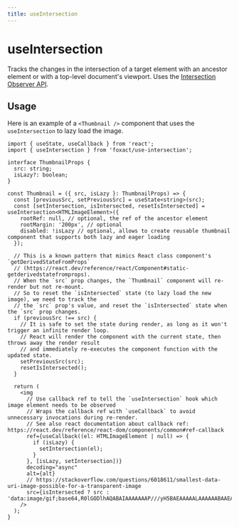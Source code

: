 ```yaml
---
title: useIntersection
---
```


# useIntersection


<ExportMetaInfo />

Tracks the changes in the intersection of a target element with an ancestor element or with a top-level document's viewport. Uses the [Intersection Observer API](https://developer.mozilla.org/en-US/docs/Web/API/Intersection_Observer_API).

## Usage

Here is an example of a `<Thumbnail />` component that uses the `useIntersection` to lazy load the image.

```tsx copy
import { useState, useCallback } from 'react';
import { useIntersection } from 'foxact/use-intersection';

interface ThumbnailProps {
  src: string;
  isLazy?: boolean;
}

const Thumbnail = ({ src, isLazy }: ThumbnailProps) => {
  const [previousSrc, setPreviousSrc] = useState<string>(src);
  const [setIntersection, isIntersected, resetIsIntersected] = useIntersection<HTMLImageElement>({
    rootRef: null, // optional, the ref of the ancestor element
    rootMargin: '200px', // optional
    disabled: !isLazy // optional, allows to create reusable thumbnail component that supports both lazy and eager loading
  });

  // This is a known pattern that mimics React class component's `getDerivedStateFromProps`
  // (https://react.dev/reference/react/Component#static-getderivedstatefromprops).
  // When the `src` prop changes, the `Thumbnail` component will re-render but not re-mount.
  // So to reset the `isIntersected` state (to lazy load the new image), we need to track the
  // the `src` prop's value, and reset the `isIntersected` state when the `src` prop changes.
  if (previousSrc !== src) {
    // It is safe to set the state during render, as long as it won't trigger an infinite render loop.
    // React will render the component with the current state, then throws away the render result
    // and immediately re-executes the component function with the updated state.
    setPreviousSrc(src);
    resetIsIntersected();
  }

  return (
    <img
      // Use callback ref to tell the `useIntersection` hook which image element needs to be observed
      // Wraps the callback ref with `useCallback` to avoid unnecessary invocations during re-render.
      // See also react documentation about callback ref: https://react.dev/reference/react-dom/components/common#ref-callback
      ref={useCallback((el: HTMLImageElement | null) => {
        if (isLazy) {
          setIntersection(el);
        }
      }, [isLazy, setIntersection])}
      decoding="async"
      alt={alt}
      // https://stackoverflow.com/questions/6018611/smallest-data-uri-image-possible-for-a-transparent-image
      src={isIntersected ? src : 'data:image/gif;base64,R0lGODlhAQABAIAAAAAAAP///yH5BAEAAAAALAAAAAABAAEAAAIBRAA7'}
    />
  );
}
```
